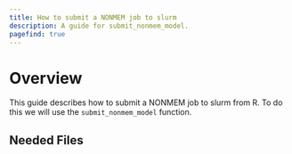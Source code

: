 ```yaml
---
title: How to submit a NONMEM job to slurm
description: A guide for submit_nonmem_model.
pagefind: true
---
```


# Overview

This guide describes how to submit a NONMEM job to slurm from R. To do this we will use the `submit_nonmem_model` function. 

## Needed Files
<CardGrid>
<Card>
<Code 
code={
`#!/bin/bash
# Rest of template file
`
}
lang="bash" title="slurm-job.tmpl"
/>
</Card>
<Card>
<Code 
code={
`$PROBLEM NM CONTROL STREAM
; Rest of control stream
`
}
lang="fortran" title="1001.mod"
/>
</Card>
</CardGrid>
